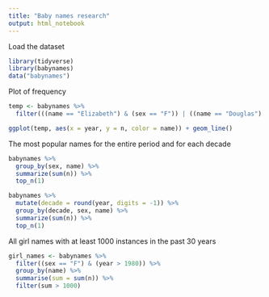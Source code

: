 ---
title: "Baby names research"
output: html_notebook
---

Load the dataset
```{r}
library(tidyverse)
library(babynames)
data("babynames")
```

Plot of frequency
```{r}
temp <- babynames %>%
  filter(((name == "Elizabeth") & (sex == "F")) | ((name == "Douglas") & (sex == "M")) | ((name == "Mara") & (sex == "F"))) 

ggplot(temp, aes(x = year, y = n, color = name)) + geom_line()
```

The most popular names for the entire period and for each decade
```{r}
babynames %>%
  group_by(sex, name) %>%
  summarize(sum(n)) %>%
  top_n(1)

babynames %>%
  mutate(decade = round(year, digits = -1)) %>% 
  group_by(decade, sex, name) %>%
  summarize(sum(n)) %>%
  top_n(1)
```

All girl names with at least 1000 instances in the past 30 years
```{r}
girl_names <- babynames %>%
  filter((sex == "F") & (year > 1980)) %>% 
  group_by(name) %>%
  summarise(sum = sum(n)) %>%
  filter(sum > 1000)
```

